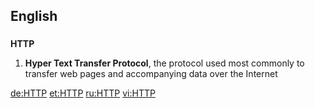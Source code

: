 ==English==

==={{initialism}}===
'''HTTP'''

# '''Hyper Text Transfer Protocol''', the protocol used most commonly to transfer web pages and accompanying data over the Internet

[[de:HTTP]]
[[et:HTTP]]
[[ru:HTTP]]
[[vi:HTTP]]